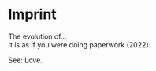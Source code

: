 # Imprint {.unnumbered}

The evolution of...  
It is as if you were doing paperwork (2022)

See: Love.